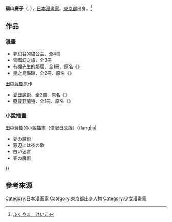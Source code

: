 {{japanese|japanese=ふくやま けいこ|kana=|romaji=Fukuyama Keiko}}{{漫畫}}
'''福山慶子'''（{{lang-ja|ふくやまけいこ}}，{{bd|1961年|9月7日|catIdx=Fukuyama Keiko}}），[[日本漫畫家|日本漫畫家]]。[[東京都|東京都]]出身。<ref>[http://www.hayakawa-online.co.jp/shopbrand/author_HAgyo_HU_3349/ ふくやま　けいこ]</ref>

==作品==
===漫畫===
*夢幻谷的貓公主、全4冊
*雪國幻之旅、全3冊
*有機先生的鄰居、全1冊、原名《{{lang|ja|有機くんの隣人}}》
*星之島璐璐、全2冊、原名《{{lang|ja|星の島のるるちゃん}}》

;[[田中芳樹|田中芳樹]]原作
*[[夏日魔術|夏日魔術]]、全2冊、原名《{{lang|ja|夏の魔術}}》
*[[亞普菲蘭特|亞普菲蘭特]]、全1冊、原名《{{lang|ja|アップフェルラント物語}}》

===小說插畫===
;[[田中芳樹|田中芳樹]]的小說插畫（僅限日文版）{{lang|ja|
*夏の魔術
*窓辺には夜の歌
*白い迷宮
*春の魔術
}}

==參考來源==
{{reflist}}


{{日本漫畫家小作品}}
{{DEFAULTSORT:Fukuyama Keiko}}
[[Category:日本漫画家|Category:日本漫画家]]
[[Category:東京都出身人物|Category:東京都出身人物]]
[[Category:少女漫畫家|Category:少女漫畫家]]